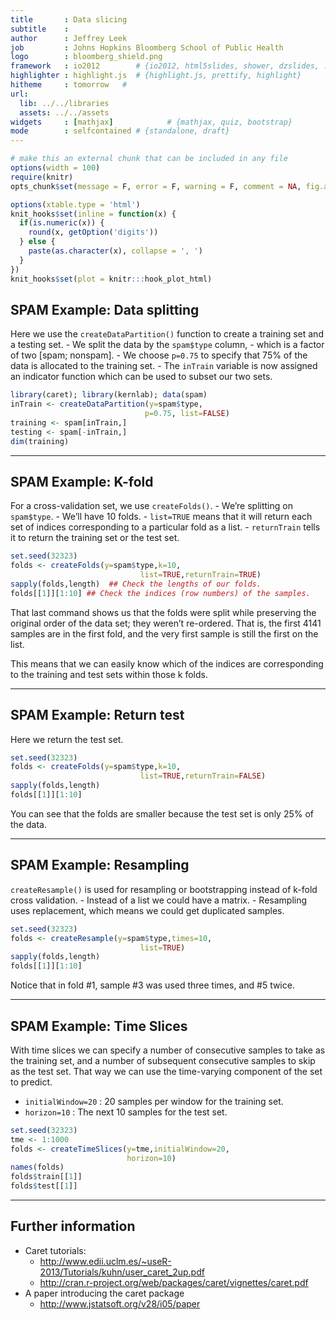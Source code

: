 ```yaml
---
title       : Data slicing
subtitle    : 
author      : Jeffrey Leek
job         : Johns Hopkins Bloomberg School of Public Health
logo        : bloomberg_shield.png
framework   : io2012        # {io2012, html5slides, shower, dzslides, ...}
highlighter : highlight.js  # {highlight.js, prettify, highlight}
hitheme     : tomorrow   # 
url:
  lib: ../../libraries
  assets: ../../assets
widgets     : [mathjax]            # {mathjax, quiz, bootstrap}
mode        : selfcontained # {standalone, draft}
---
```



```r
# make this an external chunk that can be included in any file
options(width = 100)
require(knitr)
opts_chunk$set(message = F, error = F, warning = F, comment = NA, fig.align = 'center', dpi = 100, tidy = F, cache.path = '.cache/', fig.path = 'fig_011_data_slicing/')

options(xtable.type = 'html')
knit_hooks$set(inline = function(x) {
  if(is.numeric(x)) {
    round(x, getOption('digits'))
  } else {
    paste(as.character(x), collapse = ', ')
  }
})
knit_hooks$set(plot = knitr:::hook_plot_html)
```


## SPAM Example: Data splitting

Here we use the `createDataPartition()` function to create a training set and a testing set.
- We split the data by the `spam$type` column, 
    - which is a factor of two [spam; nonspam].
- We choose `p=0.75` to specify that 75% of the data is allocated to the training set.
- The `inTrain` variable is now assigned an indicator function which can be used to subset our two sets.

```r
library(caret); library(kernlab); data(spam)
inTrain <- createDataPartition(y=spam$type,
                              p=0.75, list=FALSE)
training <- spam[inTrain,]
testing <- spam[-inTrain,]
dim(training)
```

---

## SPAM Example: K-fold
For a cross-validation set, we use `createFolds()`.
- We're splitting on `spam$type`.
- We'll have 10 folds.
- `list=TRUE` means that it will return each set of indices corresponding to a particular fold as a list.
- `returnTrain` tells it to return the training set or the test set.

```r
set.seed(32323)
folds <- createFolds(y=spam$type,k=10,
                             list=TRUE,returnTrain=TRUE)
sapply(folds,length)  ## Check the lengths of our folds.
folds[[1]][1:10] ## Check the indices (row numbers) of the samples.
```
That last command shows us that the folds were split while preserving  the original order of the data set; they weren't re-ordered. That is, the first 4141 samples are in the first fold, and the very first sample is still the first on the list.

This means that we can easily know which of the indices are corresponding to the training and test sets within those k folds. 

---

## SPAM Example: Return test
Here we return the test set. 

```r
set.seed(32323)
folds <- createFolds(y=spam$type,k=10,
                             list=TRUE,returnTrain=FALSE)
sapply(folds,length)
folds[[1]][1:10]
```

You can see that the folds are smaller because the test set is only 25% of the data.

---

## SPAM Example: Resampling
`createResample()` is used for resampling or bootstrapping instead of k-fold cross validation. 
 - Instead of a list we could have a matrix.
- Resampling uses replacement, which means we could get duplicated samples.

```r
set.seed(32323)
folds <- createResample(y=spam$type,times=10,
                             list=TRUE)
sapply(folds,length)
folds[[1]][1:10]
```

Notice that in fold #1, sample #3 was used three times, and #5 twice.

---

## SPAM Example: Time Slices
With time slices we can specify a number of consecutive samples to take as the training set, and a number of subsequent consecutive samples to skip as the test set. That way we can use the time-varying component of the set to predict.

- `initialWindow=20` : 20 samples per window for the training set.
- `horizon=10` : The next 10 samples for the test set.

```r
set.seed(32323)
tme <- 1:1000
folds <- createTimeSlices(y=tme,initialWindow=20,
                          horizon=10)
names(folds)
folds$train[[1]]
folds$test[[1]]
```

---

## Further information

* Caret tutorials:
  * [http://www.edii.uclm.es/~useR-2013/Tutorials/kuhn/user_caret_2up.pdf](http://www.edii.uclm.es/~useR-2013/Tutorials/kuhn/user_caret_2up.pdf)
  * [http://cran.r-project.org/web/packages/caret/vignettes/caret.pdf](http://cran.r-project.org/web/packages/caret/vignettes/caret.pdf)
* A paper introducing the caret package
  * [http://www.jstatsoft.org/v28/i05/paper](http://www.jstatsoft.org/v28/i05/paper)